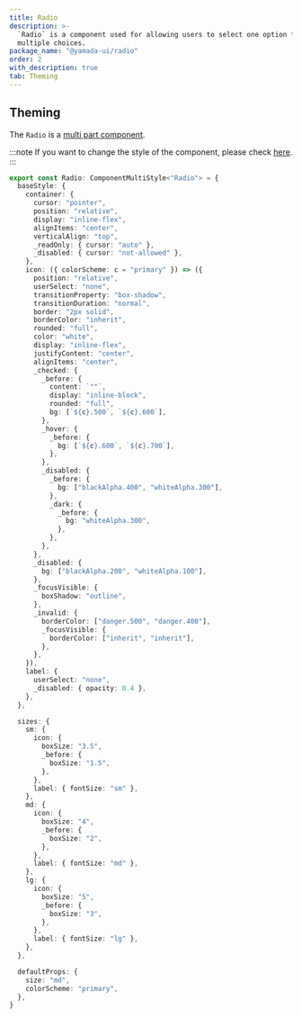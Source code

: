 ```yaml
---
title: Radio
description: >-
  `Radio` is a component used for allowing users to select one option from
  multiple choices.
package_name: "@yamada-ui/radio"
order: 2
with_description: true
tab: Theming
---
```


## Theming

The `Radio` is a [multi part component](/styled-system/theming/component-styles#multi-part-components).

:::note
If you want to change the style of the component, please check [here](/styled-system/theming/customize-theme#changing-the-style-of-components).
:::

```ts
export const Radio: ComponentMultiStyle<"Radio"> = {
  baseStyle: {
    container: {
      cursor: "pointer",
      position: "relative",
      display: "inline-flex",
      alignItems: "center",
      verticalAlign: "top",
      _readOnly: { cursor: "auto" },
      _disabled: { cursor: "not-allowed" },
    },
    icon: ({ colorScheme: c = "primary" }) => ({
      position: "relative",
      userSelect: "none",
      transitionProperty: "box-shadow",
      transitionDuration: "normal",
      border: "2px solid",
      borderColor: "inherit",
      rounded: "full",
      color: "white",
      display: "inline-flex",
      justifyContent: "center",
      alignItems: "center",
      _checked: {
        _before: {
          content: `""`,
          display: "inline-block",
          rounded: "full",
          bg: [`${c}.500`, `${c}.600`],
        },
        _hover: {
          _before: {
            bg: [`${c}.600`, `${c}.700`],
          },
        },
        _disabled: {
          _before: {
            bg: ["blackAlpha.400", "whiteAlpha.300"],
          },
          _dark: {
            _before: {
              bg: "whiteAlpha.300",
            },
          },
        },
      },
      _disabled: {
        bg: ["blackAlpha.200", "whiteAlpha.100"],
      },
      _focusVisible: {
        boxShadow: "outline",
      },
      _invalid: {
        borderColor: ["danger.500", "danger.400"],
        _focusVisible: {
          borderColor: ["inherit", "inherit"],
        },
      },
    }),
    label: {
      userSelect: "none",
      _disabled: { opacity: 0.4 },
    },
  },

  sizes: {
    sm: {
      icon: {
        boxSize: "3.5",
        _before: {
          boxSize: "1.5",
        },
      },
      label: { fontSize: "sm" },
    },
    md: {
      icon: {
        boxSize: "4",
        _before: {
          boxSize: "2",
        },
      },
      label: { fontSize: "md" },
    },
    lg: {
      icon: {
        boxSize: "5",
        _before: {
          boxSize: "3",
        },
      },
      label: { fontSize: "lg" },
    },
  },

  defaultProps: {
    size: "md",
    colorScheme: "primary",
  },
}
```
